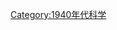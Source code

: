 {{依分類劃分的年份
|m=1
|c=9
|d=4
|y=3
|cat=科學
|sortkey=科學
|in=
|parent=20世纪各年科学
}}
{{Commonscat|1943 in science}}
[[Category:1940年代科学|Category:1940年代科学]]